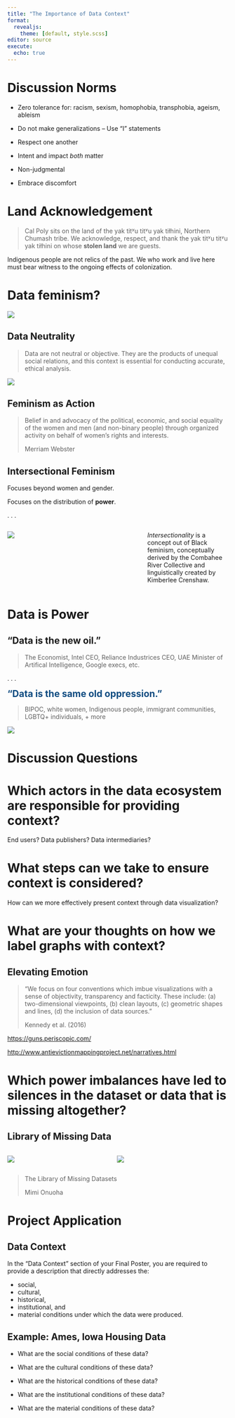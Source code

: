 ```yaml
---
title: "The Importance of Data Context"
format:  
  revealjs: 
    theme: [default, style.scss]
editor: source
execute:
  echo: true
---
```


# Discussion Norms

- Zero tolerance for: racism, sexism, homophobia, transphobia, ageism, ableism 

- Do not make generalizations -- Use "I" statements

- Respect one another

- Intent and impact *both* matter

- Non-judgmental 

- Embrace discomfort

# Land Acknowledgement

> Cal Poly sits on the land of the yak titʸu titʸu yak tiłhini,
Northern Chumash tribe. We acknowledge, respect, and thank the yak titʸu titʸu
yak tiłhini on whose **stolen land** we are guests. 

Indigenous people are not relics of the past. We who work and live here must
bear witness to the ongoing effects of colonization.

<!-- Land acknowledgements do not exist in a past tense, or historical context:  -->
<!-- colonialism is a current ongoing process, and we need to build our mindfulness -->
<!-- of our present participation. -->

# Data feminism?

![](images/16-feminist.png)
<!-- > Feminist: the person who believes in the social, political, and economic -->
<!-- > equality of the sexes -->

## Data Neutrality

> Data are not neutral or objective. They are the products of unequal social
> relations, and this context is essential for conducting accurate, ethical
> analysis.

::: {.centered}
![](images/16-yrbss-data-trump.png)
:::

## Feminism as Action

> Belief in and advocacy of the political, economic, and social
> equality of the women and men (and non-binary people) through organized
> activity on behalf of women's rights and interests. 
> 
> Merriam Webster

## Intersectional Feminism

Focuses beyond women and gender.

Focuses on the distribution of **power**. 

. . .

::: columns
::: {.column width="55%"}
![](images/16-combahee-crenshaw-lorde.jpg)
:::

::: {.column width="5%"}
:::

::: {.column width="40%"}
::: {.midi}
*Intersectionality* is a concept out of Black feminism, conceptually derived by
the Combahee River Collective and linguistically created by Kimberlee Crenshaw.
:::
:::
:::

# Data is Power

## "Data is the new oil."

> The Economist, Intel CEO, Reliance Industrices CEO, UAE Minister of Artifical
> Intelligence, Google execs, etc.

. . .

[**"Data is the same old oppression."**]{style="font-size: 1.5em; color: #0F4C81;"}

> BIPOC, white women, Indigenous people, immigrant communities, LGBTQ+ 
> individuals, + more

![](images/16-books.jpg)

# Discussion Questions

# Which actors in the data ecosystem are responsible for providing context? 

End users? Data publishers? Data intermediaries?

# What steps can we take to ensure context is considered? 

How can we more effectively present context through data visualization?

# What are your thoughts on how we label graphs with context?

## Elevating Emotion

> "We focus on four conventions which imbue visualizations with a sense of objectivity, transparency and facticity. These include: (a) two-dimensional viewpoints, (b) clean layouts, (c) geometric shapes and lines, (d) the inclusion of data sources."  
>
> Kennedy et al. (2016)

<https://guns.periscopic.com/>

<http://www.antievictionmappingproject.net/narratives.html>

# Which power imbalances have led to silences in the dataset or data that is missing altogether?

## Library of Missing Data

::: columns
::: {.column width="40%"}
![](images/16-data-file.PNG)
:::

::: {.column width="5%"}
:::

::: {.column width="55%"}
![](images/16-missing-data-list.png)
:::
:::

> The Library of Missing Datasets
>
> Mimi Onuoha

# Project Application

## Data Context

In the "Data Context" section of your Final Poster, you are required to
provide a description that directly addresses the: 

- social,
- cultural,
- historical,
- institutional, and 
- material conditions under which the data were produced. 

## Example: Ames, Iowa Housing Data

::: {.incremental}
- What are the social conditions of these data?

- What are the cultural conditions of these data?

- What are the historical conditions of these data?

- What are the institutional conditions of these data?

- What are the material conditions of these data?
:::
